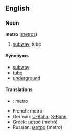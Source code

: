 ==English==
===Noun===
'''metro''' ([[metros]])

# [[subway]], tube

==== Synonyms ====
*[[subway]]
*[[tube]]
*[[underground]]

==== Translations ====
*{{fi}}: metro
*French: metro
*German: [[U-Bahn]], [[S-Bahn]]
*Greek: [[μετρό]] (metr&oacute;)
*Russian: [[метро]] (metro)